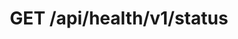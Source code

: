 ---
openapi: "GET /api/health/v1/status"
title: "GET /api/health/v1/status"
description: "Returns the health status of the Injective LCD node."
---